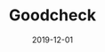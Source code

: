 ---
cover: "./goodcheck_index.png"
date: "2019-12-01"
title: "Goodcheck"
areas:
  - Website
  - Logo
---